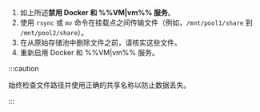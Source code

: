 1. 如上所述**禁用 Docker 和 %%VM|vm%% 服务**。
2. 使用 `rsync` 或 `mv` 命令在挂载点之间传输文件（例如，`/mnt/pool1/share` 到 `/mnt/pool2/share`）。
3. 在从原始存储池中删除文件之前，请核实这些文件。
4. 重新启用 Docker 和 %%VM|vm%% 服务。

:::caution

始终检查文件路径并使用正确的共享名称以防止数据丢失。

:::
